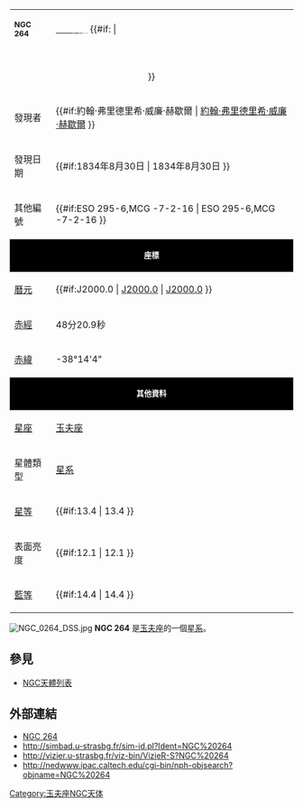 {| style="background-color: #ffffff;border: 1px solid #999; width:300px" align="right"
|- align="center"  style="background-color: #000000;color:#ffffff; border: 1px solid #999; " 
| <small>'''NGC 264'''</small>
| <small>[[NGC天體|<font color="white">NGC天體</font>]]</small>
{{#if:{{{REFPHOTO}}} | 
|-
| colspan="2" style="text-align:center;" | {{{REFPHOTO}}}<br /><small>{{{REFCAPTION}}}</small>
}}
|-
| 發現者 || {{#if:約翰·弗里德里希·威廉·赫歇爾 | [[約翰·弗里德里希·威廉·赫歇爾|約翰·弗里德里希·威廉·赫歇爾]]   }}
|-
| 發現日期 || {{#if:1834年8月30日 | 1834年8月30日 }}
|-
| 其他編號 || {{#if:ESO 295-6,MCG -7-2-16 | ESO 295-6,MCG -7-2-16  }}
|- 
|colspan="2" align="center" style="background-color: #000000;color:#ffffff; border: 1px solid #999; " | <small>'''座標'''</small>
|-
| [[曆元|曆元]] || {{#if:J2000.0 | [[J2000.0|J2000.0]]  | [[J2000.0|J2000.0]] }}
|-
| [[赤經|赤經]] || 48分20.9秒
|-
| [[赤緯|赤緯]] || -38°14'4"
|- 
|colspan="2" align="center" style="background-color: #000000;color:#ffffff; border: 1px solid #999; " | <small>'''其他資料'''</small>
|-
| [[星座|星座]] || [[玉夫座|玉夫座]]
|- 
| 星體類型 || [[星系|星系]]
|-
| [[星等|星等]] || {{#if:13.4 | 13.4   }}
|- 
| 表面亮度 || {{#if:12.1 | 12.1  }}
|- 
| [[藍等|藍等]] || {{#if:14.4 | 14.4   }}
|}
[[File:NGC_0264_DSS.jpg|thumb]]
'''NGC 264''' 是[[玉夫座|玉夫座]]的一個[[星系|星系]]。

== 參見 ==
* [[NGC天體列表|NGC天體列表]]

== 外部連結 ==
* [http://www.seds.org/~spider/ngc/ngc.cgi?264 NGC 264]{{dead link|date=2017年11月 |bot=InternetArchiveBot |fix-attempted=yes }}
* http://simbad.u-strasbg.fr/sim-id.pl?Ident=NGC%20264
* http://vizier.u-strasbg.fr/viz-bin/VizieR-S?NGC%20264{{Wayback|url=http://vizier.u-strasbg.fr/viz-bin/VizieR-S?NGC%20264 |date=20160303180924 }}
* http://nedwww.ipac.caltech.edu/cgi-bin/nph-objsearch?objname=NGC%20264{{Wayback|url=http://nedwww.ipac.caltech.edu/cgi-bin/nph-objsearch?objname=NGC%20264 |date=20191018181400 }}

{{Catalogs|NGC=264}}
[[Category:玉夫座NGC天体|Category:玉夫座NGC天体]]
